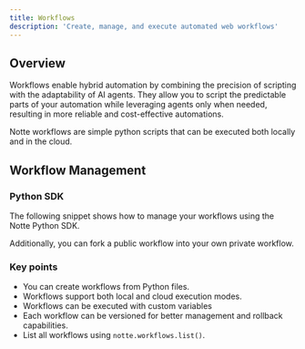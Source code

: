 ```yaml
---
title: Workflows
description: 'Create, manage, and execute automated web workflows'
---
```



## Overview

Workflows enable hybrid automation by combining the precision of scripting with the adaptability of AI agents. They allow you to script the predictable parts of your automation while leveraging agents only when needed, resulting in more reliable and cost-effective automations.

<Note>
Notte workflows are simple python scripts that can be executed both locally and in the cloud.
</Note>

## Workflow Management
### Python SDK

The following snippet shows how to manage your workflows using the Notte Python SDK.

<WorkflowsPython />


Additionally, you can fork a public workflow into your own private workflow.

<WorkflowsFork />


### Key points

* You can create workflows from Python files.
* Workflows support both local and cloud execution modes.
* Workflows can be executed with custom variables
* Each workflow can be versioned for better management and rollback capabilities.
* List all workflows using `notte.workflows.list()`.
